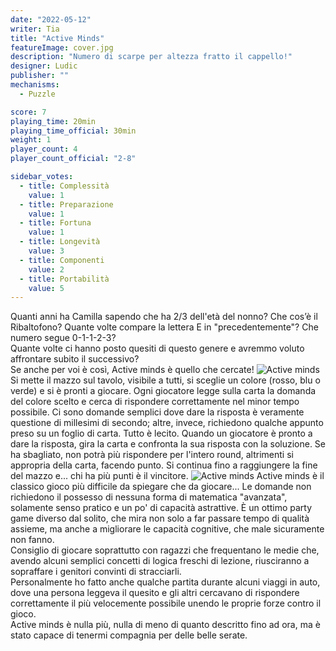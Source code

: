 ```yaml
---
date: "2022-05-12"
writer: Tia
title: "Active Minds"
featureImage: cover.jpg
description: "Numero di scarpe per altezza fratto il cappello!"
designer: Ludic
publisher: ""
mechanisms:
  - Puzzle 

score: 7
playing_time: 20min
playing_time_official: 30min
weight: 1
player_count: 4
player_count_official: "2-8"

sidebar_votes:
  - title: Complessità
    value: 1
  - title: Preparazione
    value: 1
  - title: Fortuna
    value: 1
  - title: Longevità
    value: 3
  - title: Componenti
    value: 2
  - title: Portabilità
    value: 5
---
```


<Setting>
  Quanti anni ha Camilla sapendo che ha 2/3 dell'età del nonno? Che cos’è il
  Ribaltofono? Quante volte compare la lettera E in "precedentemente"? Che
  numero segue 0-1-1-2-3?
  <br />
  Quante volte ci hanno posto quesiti di questo genere e avremmo voluto
  affrontare subito il successivo? <br />
  Se anche per voi è così, Active minds è quello che cercate!
</Setting>

<img src="./game1.jpg" alt="Active minds" />

<Rules>
  Si mette il mazzo sul tavolo, visibile a tutti, si sceglie un colore (rosso,
  blu o verde) e si è pronti a giocare. Ogni giocatore legge sulla carta la
  domanda del colore scelto e cerca di rispondere correttamente nel minor tempo
  possibile. Ci sono domande semplici dove dare la risposta è veramente
  questione di millesimi di secondo; altre, invece, richiedono qualche appunto
  preso su un foglio di carta. Tutto è lecito. Quando un giocatore è pronto a
  dare la risposta, gira la carta e confronta la sua risposta con la soluzione.
  Se ha sbagliato, non potrà più rispondere per l'intero round, altrimenti si
  appropria della carta, facendo punto. Si continua fino a raggiungere la fine
  del mazzo e... chi ha più punti è il vincitore.
</Rules>

<img src="./game2.jpg" alt="Active minds" />

<Feedback>
  Active minds è il classico gioco più difficile da spiegare che da giocare...
  Le domande non richiedono il possesso di nessuna forma di matematica
  "avanzata", solamente senso pratico e un po' di capacità astrattive. È un
  ottimo party game diverso dal solito, che mira non solo a far passare tempo di
  qualità assieme, ma anche a migliorare le capacità cognitive, che male
  sicuramente non fanno.
  <br />
  Consiglio di giocare soprattutto con ragazzi che frequentano le medie che,
  avendo alcuni semplici concetti di logica freschi di lezione, riusciranno a
  sopraffare i genitori convinti di stracciarli. <br />
  Personalmente ho fatto anche qualche partita durante alcuni viaggi in auto, dove
  una persona leggeva il quesito e gli altri cercavano di rispondere correttamente
  il più velocemente possibile unendo le proprie forze contro il gioco. <br />
  Active minds è nulla più, nulla di meno di quanto descritto fino ad ora, ma è
  stato capace di tenermi compagnia per delle belle serate.
</Feedback>

<Instagram id="CddHiHLjG1U" />
